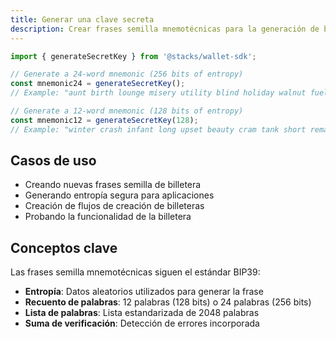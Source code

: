 ```yaml
---
title: Generar una clave secreta
description: Crear frases semilla mnemotécnicas para la generación de billeteras
---
```

```typescript
import { generateSecretKey } from '@stacks/wallet-sdk';

// Generate a 24-word mnemonic (256 bits of entropy)
const mnemonic24 = generateSecretKey();
// Example: "aunt birth lounge misery utility blind holiday walnut fuel make gift parent gap picnic exact various express sphere family nerve oil drill engage youth"

// Generate a 12-word mnemonic (128 bits of entropy)
const mnemonic12 = generateSecretKey(128);
// Example: "winter crash infant long upset beauty cram tank short remain obtain sauce"
```

## Casos de uso

* Creando nuevas frases semilla de billetera
* Generando entropía segura para aplicaciones
* Creación de flujos de creación de billeteras
* Probando la funcionalidad de la billetera

## Conceptos clave

Las frases semilla mnemotécnicas siguen el estándar BIP39:

* **Entropía**: Datos aleatorios utilizados para generar la frase
* **Recuento de palabras**: 12 palabras (128 bits) o 24 palabras (256 bits)
* **Lista de palabras**: Lista estandarizada de 2048 palabras
* **Suma de verificación**: Detección de errores incorporada
